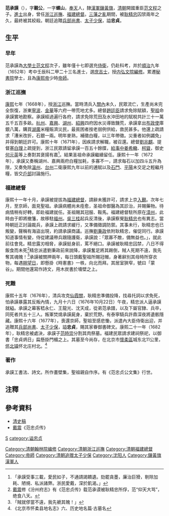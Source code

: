 {{明清人物信息框
| 姓名 = 范承謨
| 原名 =
| 圖片名稱= 
| 圖片大小 = 180px
| 圖片說明 = 
| 最高職務 = 福建總督
| 國家 = 大清
| 爵位 =
| 籍貫 = [[奉天府|奉天府]]
| 族裔 = 漢軍
| 旗籍 = 漢軍鑲黃旗
| 字號 = 覲公
| 諡號 = 忠貞
| 出生日期 = 明[[天啟|天啟]]四年（1624年）
| 出生地點 = [[奉天|奉天]]
| 逝世日期 = 清[[康熙|康熙]]十五年（1676年）
| 逝世地點 = [[福建省|福建省]][[福州|福州]]
| 墓葬 =
| 配偶 =
| 親屬 =（父）[[范文程|范文程]]<ref name="mren">[http://mren.bytravel.cn/history/8/fanshichong.html 范時崇]博雅人物网</ref><br>（弟）范承勋<ref name="mren"/><br>（子）范時崇<ref name="mren"/><br>（侄）范时绎<ref name="mren"/><br>（孫）范宜中<ref name="mren"/>
| 出身 = 
* 顺治九年壬辰科進士出身
| 經歷 = 
| 著作 =
*《范忠貞公文集》
}}

'''范承謨'''（{{bd|1624年||1676年|10月22日|catIdx=F范}}），字'''覲公'''，一字'''螺山'''，[[奉天|奉天]]人，隸[[漢軍|漢軍]][[鑲黃旗|鑲黃旗]]，[[清朝|清朝]]開國重臣[[范文程|范文程]]之子。[[進士|進士]]出身，曾任[[浙江|浙江]][[巡撫|巡撫]]、[[福建|福建]][[總督|總督]]。[[三藩之亂|三藩之亂]]期間，被[[耿精忠|耿精忠]]囚禁兩年之久，最終被其絞殺。朝廷追贈[[兵部|兵部]][[尚書|尚書]]、[[太子|太子]][[少保|少保]]，謚'''忠貞'''。

==生平==
===早年===
范承謨為[[大學士|大學士]][[范文程|范文程]]次子，雖年僅十七即選充[[侍衛|侍衛]]，仍赴科考，并於[[順治|順治]]九年（1652年）考中壬辰科二甲二十三名進士，選[[庶吉士|庶吉士]]，授[[内弘文院|内弘文院]][[編修|編修]]。累遷[[秘書院|秘書院]]學士，且為[[康熙帝|康熙帝]]少時[[帝師|帝師]]。

===浙江巡撫===
[[康熙|康熙]]七年（1668年），授[[浙江|浙江]]巡撫。當時清兵入[[汉地#清代至民國|關內]]未久，民眾流亡，生產尚未完全恢復，浙東[[寧波府|寧波]]、[[金華府|金華]]等六府一帶荒地尤多。總督[[趙廷臣|趙廷臣]]請求免除賦額，[[康熙帝|聖祖]]命承謨實地勘察。承謨經過遍行各府，請求免除荒田及水沖田地的賦稅共計三十一萬五千五百多畝。[[杭州|杭州]]、[[嘉興|嘉興]]、[[湖州|湖州]]、[[紹興|紹興]]四府因水災導致饑荒，承謨拿出[[布政使|布政使]]庫銀八萬，購買[[湖廣|湖廣]]米糧賑濟災民，最貧困者按老弱例供給，救民甚多。他還上疏請求「漕米改折，石銀一兩。明年麥熟，補徵白糧，以三年帶徵。災重者如例蠲免」并得到朝廷許可。康熙十年（1671年），因疾請求解職，被召還。總督[[劉兆麒|劉兆麒]]、提督[[塞白理|塞白理]]上疏提到，浙江民眾請留承謨一百五十餘牒，[[給事中|給事中]][[姜希轍|姜希轍]]、[[柯聳|柯聳]]，御史[[何元英|何元英]]等上奏對其褒揚有嘉<ref>「承謨受事三載，愛民如子，不通請謁饋遺。劾罷貪墨，廉治巨猾，剔除加耗、陋規、私派諸弊。浙民愛戴，深於飢渴。」</ref>。結果圣祖命承謨繼續留任。康熙十一年（1672年），承謨又奏稱湖州、嘉興兩府白糧加耗，多寡不一，請求每石以加四斗五升為限，又奏免除[[溫州|溫州]]、[[台州|台州]]二衛康熙九年以前的逋賦以及[[石門縣_(浙江省)|石門]]、[[平陽|平陽]]未交足之輕繼月糧，皆交[[戶部|戶部]]討論施行。

===福建總督===
康熙十一年十月，承謨被提拔為[[福建總督|福建總督]]，請辭未獲許可，請求上京[[入覲|入覲]]。次年七月，至京師，面見聖祖。承謨病體尚未痊愈，圣祖命御醫為其診治，并賜藥物。待病情稍有好轉，即赴福建就任。圣祖賜其冠服、鞍馬。福建總督駐所原在[[漳州|漳州]]，此時由于即將撤籓，故移駐[[福州|福州]]。[[吳三桂|吳三桂]]起兵反清後，承謨察覺[[耿精忠|耿精忠]]也有異志。當時朝廷正討論裁兵，承謨上疏請求緩行，又準備徵調防禦。其事未行，耿精忠也已叛變，聲稱有海盜出現，約請承謨商議。巡撫[[劉秉政|劉秉政]]依附耿精忠，催促同行。承謨知道事情有變，侍從建議帶兵跟隨護衛，承謨說：「眾寡不敵，備無益也。」，就此前往會見。精忠露刃相脅，承謨挺身前，罵不絕口。承謨被耿精忠囚禁，八日不得飯食而未死<ref>[[戴震|戴震]]修《汾州府志》有《范忠贞传》载范承谟被耿精忠所俘，范“仰天大骂”，绝食八天。</ref>精忠派遣劉秉政前來說降，承謨奮足將其踢倒，賊人死期不遠，我先奪其魂魄！<ref>「賊就僇當不遠，我先褫其魄！」</ref>承謨被關押兩年，每日頭戴聖祖所賜冠帽，身著辭別其母時所穿衣物，每遇[[朔日|朔]][[望日|望日]]，即懸掛《時憲書》一帙，向北而拜。其居室狹窄，號曰「蒙谷」。期間他還寫作詩文，用木炭書於墻壁之上。

===死難===
康熙十五年（1676年），清兵攻克[[仙霞關|仙霞關]]，耿精忠準備投降，找尋托詞以求免死，怕承謨暴露其反叛內情，九月十六日（1676年10月22日）午夜，精忠派人逼承謨就縊。承謨之幕客嵇永仁、王龍光、沈天成，從弟范承譜，以及下屬官隸、兵卒，同死者共五十三人。叛軍焚燒承謨屍身，棄於荒野。有泰寧騎兵許鼎深夜將遺骸隱藏。康熙十六年（1677年），喪還京師，聖祖至感悲慟，派遣內大臣侍衛出迎，并追贈其[[兵部尚書|兵部尚書]]、[[太子少保|太子少保]]，謚'''忠貞'''，賜其家眷御書碑文。康熙二十一年（1682年），耿精忠被處決，承謨子[[范時崇|范時崇]]分割其肉祭墓。福建民眾請求建祠祭祀，以御書「忠貞炳日」扁懸掛門楣之上。其墓至今尚存，在北京市[[懷柔區|懷柔區]]城东北11公里，[[怀北镇|怀北镇]]怀北庄村北。<ref>《北京市怀柔县地名志》六、历史地名篇·古墓名</ref>

===著作===
承謨工書法、詩文。所作畫壁集，聖祖親自作序。有《范忠贞公文集》行世。

==注釋==
{{reflist}}

==參考資料==
*[[清史稿|清史稿]]
*[[戴震|戴震]]《范忠贞传》

{{順治九年壬辰科殿試金榜}}
{{規範控制}}
{{DEFAULTSORT:Fan范}}
[[Category:清朝翰林院编修|Category:清朝翰林院编修]]
[[Category:清朝浙江巡撫|Category:清朝浙江巡撫]]
[[Category:清朝福建總督|Category:清朝福建總督]]
[[Category:帝師|Category:帝師]]
[[Category:清朝追赠太子少保|Category:清朝追赠太子少保]]
[[Category:沈阳人|Category:沈阳人]]
[[Category:鑲黃旗漢軍人|Category:鑲黃旗漢軍人]]
[[category:范姓|S]]
[[category:谥忠贞|category:谥忠贞]]